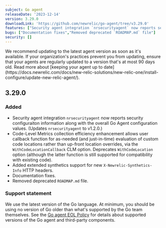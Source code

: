 ```yaml
---
subject: Go agent
releaseDate: '2023-12-14'
version: 3.29.0
downloadLink: 'https://github.com/newrelic/go-agent/tree/v3.29.0'
features: ["Security agent integration `nrsecurityagent` now reports security configuraiton information along with the overall Go Agent configuration values","Code-Level Metrics collection efficiency enhancement allows user callback function for as-needed (and just-in-time) evaluation of custom code locations rather than up-front location overrides, via the `WithCodeLocationCallback` CLM option","Added extended synthetics support for new `X-Newrelic-Synthetics-Info` HTTP headers"]
bugs: ["Documentation fixes","Removed deprecated `ROADMAP.md` file"]
security: []
---
```


<Callout variant="important">
We recommend updating to the latest agent version as soon as it's available. If your organization's practices prevent you from updating, ensure that your agents are regularly updated to a version that's at most 90 days old. Read more about [keeping your agent up to date](https://docs.newrelic.com/docs/new-relic-solutions/new-relic-one/install-configure/update-new-relic-agent/).
</Callout>


## 3.29.0
### Added
 * Security agent integration `nrsecurityagent` now reports security configuraiton information along with the overall Go Agent configuration values. (Updates `nrsecurityagent` to v1.2.0.)
 * Code-Level Metrics collection efficiency enhancement allows user callback function for as-needed (and just-in-time) evaluation of custom code locations rather than up-front location overrides, via the `WithCodeLocationCallback` CLM option. Deprecates `WithCodeLocation` option (although the latter function is still supported for compatibility with existing code).
 * Added extended synthetics support for new `X-Newrelic-Synthetics-Info` HTTP headers.
 * Documentation fixes.
 * Removed deprecated `ROADMAP.md` file.

### Support statement
We use the latest version of the Go language. At minimum, you should be using no version of Go older than what's supported by the Go team themselves.
See the [Go agent EOL Policy](/docs/apm/agents/go-agent/get-started/go-agent-eol-policy) for details about supported versions of the Go agent and third-party components.

